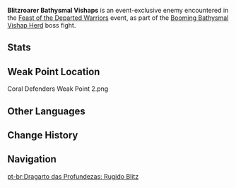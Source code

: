 {{Enemy Infobox
|image    = Enemy Bolteater Bathysmal Vishap.png
|type     = Event Enemies
|family   = Mystical Beasts
|group    = Bathysmal Vishaps
|location = 
|dmgtype  = Electro
|weakpoint = yes
}}
'''Blitzroarer Bathysmal Vishaps''' is an event-exclusive enemy encountered in the [[Feast of the Departed Warriors]] event, as part of the [[Booming Bathysmal Vishap Herd]] boss fight.

==Stats==
{{Enemy Stats
|phys_res = 30%
|electro_res = 30%

|hp_ratio  = 13.6325824499
|hp_type   = 2
|atk_ratio = 5
|atk_type  = 2
}}

==Weak Point Location==
<gallery>
Coral Defenders Weak Point 2.png
</gallery>

==Other Languages==
{{Other Languages
|en      = Blitzroarer Bathysmal Vishap
|zhs     = 深海龙蜥・啸霆
|zhs_rm  = Shēnhǎi Lóngxī - Xiàotíng
|zht     = 深海龍蜥・嘯霆
|zht_rm  = Shēnhǎi Lóngxī - Xiàotíng
|zh_tl   = Deep Sea Dragon-Lizard - Roaring Thunderclap
|ja      = アビサルヴィシャップ・哮霆
|ja_rm   = Abisaru Vishappu - Koutei{{Assumed}}
|ja_tl   = 
|ko      = 심해 용 도마뱀・번개 울음
|ko_tl   = Abyss Dragon Lizard - Lightning Cries
|es      = Dragarto de las Profundidades: Rugetruenos
|es_tl   = {{Lex|Vishap|es}} of the Depths: Thunderoar
|fr      = Élémentosaure abyssal «&nbsp;Brame-tonnerre&nbsp;»
|fr_tl   = Abyssal {{Lex|Vishap|fr}} "Thunder Troater"
|ru      = Вишап глубин: Рёв грома
|ru_tl   = {{Lex|Bathysmal Vishap|ru}}: Roar of Thunder
|th      = Blitzroarer Bathysmal Vishap
|vi      = Rồng Biển Sâu - Sấm Gầm
|vi_tl   = 
|de      = Tiefsee-Drachenechse – Blitzgröler
|de_tl   = Deep Sea Dragon-Lizard – Lightning Roarer
|id      = Blitzroarer Bathysmal Vishap
|pt      = Dragarto das Profundezas: Rugido Blitz
|pt_tl   = 
|tr      = Fırtınahaykıran Su Ejderi
|tr_tl   = 
|it      = Elementosauro abissale Lamporuggente
|it_tl   = Abyssal {{Lex|Vishap|it}} Roaring Lightning
}}

==Change History==
{{Change History|3.7}}

==Navigation==
{{Enemy Navbox|Special}}

[[pt-br:Dragarto das Profundezas: Rugido Blitz]]